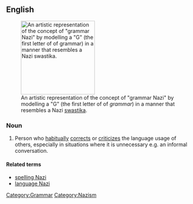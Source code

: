 ==English==
[[File:Grammar Nazi Icon.svg|thumb|200px|upright|An artistic representation of the concept of "grammar Nazi" by modelling a "G" (the first letter of of ''grammar'') in a manner that resembles a Nazi [[swastika]].]]

===Noun===
{{en-noun|sg=[[grammar]] [[Nazi]]}}

# {{slang|idiomatic}} Person who [[habitually]] [[correct]]s or [[criticize]]s the language usage of others, especially in situations where it is unnecessary e.g. an informal conversation.

====Related terms====
* [[spelling Nazi]]
* [[language Nazi]]

[[Category:Grammar]]
[[Category:Nazism]]
